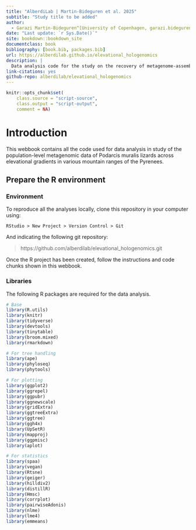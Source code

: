 ```yaml
---
title: "AlberdiLab | Martin-Bideguren et al. 2025"
subtitle: "Study title to be added"
author:
  - Garazi Martin-Bideguren^[University of Copenhagen, garazi.bideguren@sund.ku.dk], Ostaizka Aizpurua^[University of Copenhagen, ostaizka.aizpurua@sund.ku.dk], Javier Abalos^[University of Valencia,  jal4@uv.es], Fabien Aubret^[Centre National de la Recherche Scientifique, faubret@gmail.com], Guillem Pérez i de Lanuza^[University of Valencia, guillem.perez-lanuza@uv.es], Tom Sarraude^[Centre National de la Recherche Scientifique, t.sarraude@gmail.com], Nathalie Feiner^[University of Lund, nathalie.feiner@biol.lu.se], Tobias Uller^[University of Lund, tobias.uller@biol.lu.se], Aoife Leonard^[Aarhus University, aoife.leonard@sund.ku.dk] and Antton Alberdi^[University of Copenhagen, antton.alberdi@sund.ku.dk]
date: "Last update: `r Sys.Date()`"
site: bookdown::bookdown_site
documentclass: book
bibliography: [book.bib, packages.bib]
url: https://alberdilab.github.io/elevational_hologenomics
description: |
  Data analysis code for the study on the recovery of metagenome‑assembled genomes and derived microbial communities from lizard faecal samples.
link-citations: yes
github-repo: alberdilab/elevational_hologenomics
---
```


```r
knitr::opts_chunk$set(
    class.source = "script-source",
    class.output = "script-output",
    comment = NA)
```

# Introduction

This webbook contains all the code used for data analysis in study of the population-level metagenomic data of Podarcis muralis lizards across elevational gradients in various mountain ranges of the Pyrenees.

## Prepare the R environment

### Environment

To reproduce all the analyses locally, clone this repository in your computer using:

```
RStudio > New Project > Version Control > Git
```

And indicating the following git repository:

> https://github.com/alberdilab/elevational_hologenomics.git

Once the R project has been created, follow the instructions and code chunks shown in this webbook.

### Libraries

The following R packages are required for the data analysis.

```r
# Base
library(R.utils)
library(knitr)
library(tidyverse)
library(devtools)
library(tinytable)
library(broom.mixed)
library(rmarkdown)

# For tree handling
library(ape)
library(phyloseq)
library(phytools)

# For plotting
library(ggplot2)
library(ggrepel)
library(ggpubr)
library(ggnewscale)
library(gridExtra)
library(ggtreeExtra)
library(ggtree)
library(ggh4x)
library(UpSetR)
library(mapproj)
library(ggpmisc)
library(aplot)

# For statistics
library(spaa)
library(vegan)
library(Rtsne)
library(geiger)
library(hilldiv2)
library(distillR)
library(Hmsc)
library(corrplot)
library(pairwiseAdonis)
library(nlme)
library(lme4)
library(emmeans)
```

